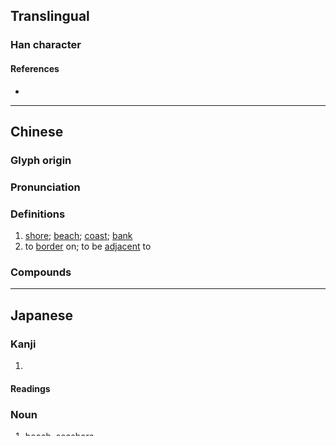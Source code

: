 {{also|浜|滨}}
{{character info/new}}
==Translingual==
{{Han simplified forms|濱|浜|滨}}

===Han character===
{{Han char|rn=85|rad=水|as=14|sn=17|four=33186|canj=EJMC|ids=⿰氵賓}}

====References====
* {{Han ref|kx=0657.200|dkj=18537|dj=1067.190|hdz=31773.070|uh=6FF1|ud=28657|bh=C0D8|bd=49368}}

----

==Chinese==
{{zh-forms|s=滨|alt=濵,𣴩,浜,𨽗}}

===Glyph origin===
{{Han etym}}
{{Han compound|水|賓|t1=water|ls=psc|c1=s|c2=p}}

===Pronunciation===
{{zh-pron
|m=bīn
|m-s=
|c=ban1
|c-t=
|g=
|h=pfs=pîn
|j=
|mb=
|md=
|mn=pin
|mn-t=bing1/biang1
|w=1pin
|x=
|mc=y
|oc=y
|cat=n,v
}}

===Definitions===
{{zh-hanzi}}

# [[shore]]; [[beach]]; [[coast]]; [[bank]]
# to [[border]] on; to be [[adjacent]] to

===Compounds===
{{zh-der|哈爾濱|問諸水濱|濱豇豆|濱海|江濱|濱海公路|橫濱|濱江|水濱|海濱|率土之濱|濱線|濱外|河濱|湖濱散記|長濱文化|西濱大橋|濱湖|豐濱|長濱|濱州}}

----

==Japanese==

===Kanji===
{{ja-kanji|grade=|rs=水14|shin=浜}}

# {{defn|lang=ja|sort=水14}}

====Readings====
{{ja-readings
|goon=ひん
|kanon=ひん
|kun=はま-}}

===Noun===
{{ja-noun|はま|shin=浜}}

# [[beach]], [[seashore]]

----

==Korean==

===Hanja===
{{ko-hanja|hangeul=빈|eumhun=물가|rv=bin|mr=pin|y=pin}}

# {{defn|lang=ko|sort=水14}}

----

==Vietnamese==

===Han character===
{{vi-hantu|tân|rs=水14}}

# {{defn|lang=vi|sort=水14}}